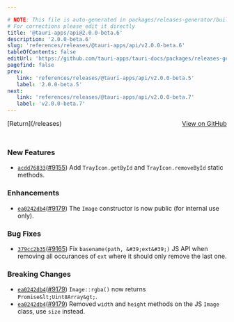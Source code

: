 ```yaml
---

# NOTE: This file is auto-generated in packages/releases-generator/build.ts
# For corrections please edit it directly
title: '@tauri-apps/api@2.0.0-beta.6'
description: '2.0.0-beta.6'
slug: 'references/releases/@tauri-apps/api/v2.0.0-beta.6'
tableOfContents: false
editUrl: 'https://github.com/tauri-apps/tauri-docs/packages/releases-generator/build.ts'
pagefind: false
prev:
   link: 'references/releases/@tauri-apps/api/v2.0.0-beta.5'
   label: '2.0.0-beta.5'
next:
   link: 'references/releases/@tauri-apps/api/v2.0.0-beta.7'
   label: 'v2.0.0-beta.7'
---
```


<div style="margin-bottom:3rem; display: flex; justify-content: space-between; align-items: center"><span>[Return](/releases)</span><span><a href="https://github.com/tauri-apps/tauri/releases/tag/@tauri-apps/api-v2.0.0-beta.6">View on GitHub</a></span></div>

### New Features

- [`acdd76833`](https://www.github.com/tauri-apps/tauri/commit/acdd76833db6d81f4012418133d0042220de100b)([#9155](https://www.github.com/tauri-apps/tauri/pull/9155)) Add `TrayIcon.getById` and `TrayIcon.removeById` static methods.

### Enhancements

- [`ea0242db4`](https://www.github.com/tauri-apps/tauri/commit/ea0242db4aa6c127d2bb4a2e275000ba47c9e68c)([#9179](https://www.github.com/tauri-apps/tauri/pull/9179)) The `Image` constructor is now public (for internal use only).

### Bug Fixes

- [`379cc2b35`](https://www.github.com/tauri-apps/tauri/commit/379cc2b3547395474d4b66b4222679cf4538428d)([#9165](https://www.github.com/tauri-apps/tauri/pull/9165)) Fix `basename(path, &#39;ext&#39;)` JS API when removing all occurances of `ext` where it should only remove the last one.

### Breaking Changes

- [`ea0242db4`](https://www.github.com/tauri-apps/tauri/commit/ea0242db4aa6c127d2bb4a2e275000ba47c9e68c)([#9179](https://www.github.com/tauri-apps/tauri/pull/9179)) `Image::rgba()` now returns `Promise&lt;Uint8Array&gt;`.
- [`ea0242db4`](https://www.github.com/tauri-apps/tauri/commit/ea0242db4aa6c127d2bb4a2e275000ba47c9e68c)([#9179](https://www.github.com/tauri-apps/tauri/pull/9179)) Removed `width` and `height` methods on the JS `Image` class, use `size` instead.

